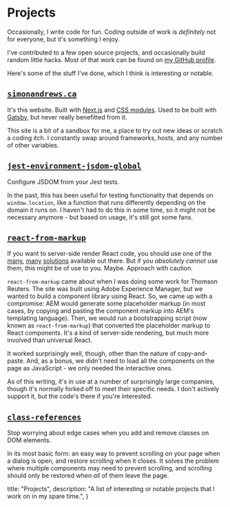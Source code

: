 
# Projects

Occasionally, I write code for fun. Coding outside of work is _definitely_ not for everyone, but it's something I enjoy.

I've contributed to a few open source projects, and occasionally build random little hacks. Most of that work can be found on [my GitHub profile](https://www.github.com/simon360).

Here's some of the stuff I've done, which I think is interesting or notable.

<VerticalSpacing size="xl" />

## [`simonandrews.ca`](https://github.com/simon360/simonandrews.ca)

It's this website. Built with [Next.js](https://nextjs.org) and [CSS modules](https://github.com/css-modules/css-modules). Used to be built with [Gatsby](https://www.gatsbyjs.com), but never really benefitted from it.

This site is a bit of a sandbox for me, a place to try out new ideas or scratch a coding itch. I constantly swap around frameworks, hosts, and any number of other variables.

<VerticalSpacing size="xl" />

## [`jest-environment-jsdom-global`](https://github.com/simon360/jest-environment-jsdom-global)

Configure JSDOM from your Jest tests.

In the past, this has been useful for testing functionality that depends on `window.location`, like a function that runs differently depending on the domain it runs on. I haven't had to do this in some time, so it might not be necessary anymore - but based on usage, it's still got some fans.

<VerticalSpacing size="xl" />

## [`react-from-markup`](https://github.com/simon360/react-from-markup)

If you want to server-side render React code, you should use one of the [many](https://nextjs.org), [many](https://www.gatsbyjs.com) [solutions](https://remix.run) available out there. But if you _absolutely cannot_ use them, this might be of use to you. Maybe. Approach with caution.

`react-from-markup` came about when I was doing some work for Thomson Reuters. The site was built using Adobe Experience Manager, but we wanted to build a component library using React. So, we came up with a compromise: AEM would generate some placeholder markup (in most cases, by copying and pasting the component markup into AEM's templating language). Then, we would run a bootstrapping script (now known as `react-from-markup`) that converted the placeholder markup to React components. It's a kind of server-side rendering, but much more involved than universal React.

It worked surprisingly well, though, other than the nature of copy-and-paste. And, as a bonus, we didn't need to load all the components on the page as JavaScript - we only needed the interactive ones.

As of this writing, it's in use at a number of surprisingly large companies, though it's normally forked off to meet their specific needs. I don't actively support it, but the code's there if you're interested.

<VerticalSpacing size="xl" />

## [`class-references`](https://github.com/simon360/class-references)

Stop worrying about edge cases when you add and remove classes on DOM elements.

In its most basic form: an easy way to prevent scrolling on your page when a dialog is open, and restore scrolling when it closes. It solves the problem where multiple components may need to prevent scrolling, and scrolling should only be restored when _all_ of them leave the page.

  title: "Projects",
  description:
    "A list of interesting or notable projects that I work on in my spare time.",
}

